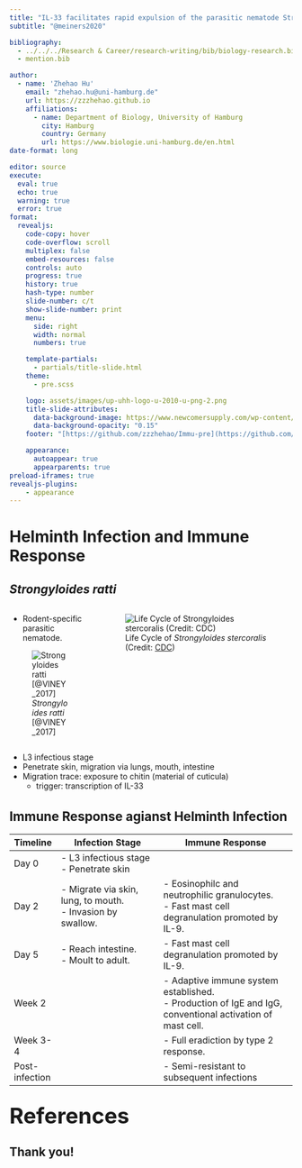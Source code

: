 ```yaml
---
title: "IL-33 facilitates rapid expulsion of the parasitic nematode Strongyloides ratti from the intestine via ILC2- and IL-9-driven mast cell activation"
subtitle: "@meiners2020"

bibliography: 
  - ../../../Research & Career/research-writing/bib/biology-research.bib
  - mention.bib

author: 
  - name: 'Zhehao Hu'
    email: "zhehao.hu@uni-hamburg.de"
    url: https://zzzhehao.github.io
    affiliations:
      - name: Department of Biology, University of Hamburg
        city: Hamburg
        country: Germany
        url: https://www.biologie.uni-hamburg.de/en.html
date-format: long

editor: source
execute:
  eval: true
  echo: true
  warning: true
  error: true   
format:
  revealjs:
    code-copy: hover
    code-overflow: scroll
    multiplex: false
    embed-resources: false
    controls: auto
    progress: true
    history: true
    hash-type: number    
    slide-number: c/t
    show-slide-number: print  
    menu:
      side: right
      width: normal
      numbers: true

    template-partials:
      - partials/title-slide.html
    theme: 
      - pre.scss

    logo: assets/images/up-uhh-logo-u-2010-u-png-2.png
    title-slide-attributes:
      data-background-image: https://www.newcomersupply.com/wp-content/uploads/2020/02/4412-66AN005-11-40x-1-2-3-PRIMARY-WEB.jpg
      data-background-opacity: "0.15"
    footer: "[https://github.com/zzzhehao/Immu-pre](https://github.com/zzzhehao/Immu-pre)"

    appearance:
      autoappear: true
      appearparents: true
preload-iframes: true
revealjs-plugins:
    - appearance
---
```


# Helminth Infection and Immune Response {.center}

## *Strongyloides ratti* {auto-animate=true}

:::: {.columns}
::: {.column width="30%"}
- Rodent-specific parasitic nematode. 

![*Strongyloides ratti* [@VINEY_2017]](assets/images/s.ratti.png)
:::
::: {.column width="70%"}
![Life Cycle of *Strongyloides stercoralis* (Credit: [CDC](https://www.cdc.gov/dpdx/strongyloidiasis/index.html))](https://www.cdc.gov/dpdx/strongyloidiasis/modules/Strongyloides_LifeCycle_19.jpg?_=51499)
:::
::::

::: {.notes}
- L3 infectious stage
- Penetrate skin, migration via lungs, mouth, intestine
- Migration trace: exposure to chitin (material of cuticula)
  - trigger: transcription of IL-33
:::

## Immune Response agianst Helminth Infection {style="font-size: 1.4rem;"}

| **Timeline** | **Infection Stage** | **Immune Response** |
| --- | ------- | --------- |
| Day 0 | - L3 infectious stage <br>- Penetrate skin | |
| Day 2 | - Migrate via skin, lung, to mouth. <br>- Invasion by swallow. | - Eosinophilc and neutrophilic granulocytes.<br>- Fast mast cell degranulation promoted by IL-9. |
| Day 5 | - Reach intestine. <br>- Moult to adult.  | - Fast mast cell degranulation promoted by IL-9. |
| Week 2 | | - Adaptive immune system established. <br>- Production of IgE and IgG, conventional activation of mast cell. |
| Week 3-4 | | - Full eradiction by type 2 response. |
| Post-infection | | - Semi-resistant to subsequent infections |

## [References]{style="font-size: 2.4rem;"}

::: {#refs}
:::

## Thank you! {.center}